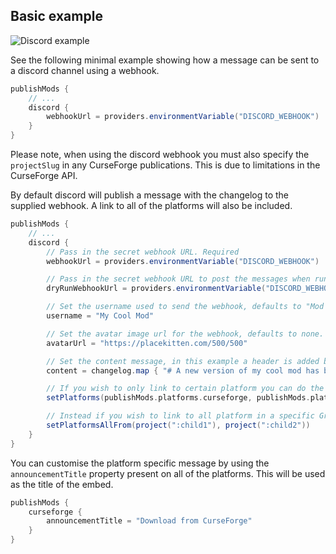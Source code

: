 ## Basic example

![Discord example](/images/discord_example.png)

See the following minimal example showing how a message can be sent to a discord channel using a webhook.

```groovy
publishMods {
    // ...
    discord {
        webhookUrl = providers.environmentVariable("DISCORD_WEBHOOK")
    }
}
```

Please note, when using the discord webhook you must also specify the `projectSlug` in any CurseForge publications. This is due to limitations in the CurseForge API.

By default discord will publish a message with the changelog to the supplied webhook. A link to all of the platforms will also be included.

```groovy
publishMods {
    // ...
    discord {
        // Pass in the secret webhook URL. Required
        webhookUrl = providers.environmentVariable("DISCORD_WEBHOOK")

        // Pass in the secret webhook URL to post the messages when running a dry run. Optional
        dryRunWebhookUrl = providers.environmentVariable("DISCORD_WEBHOOK_DRY_RUN")

        // Set the username used to send the webhook, defaults to "Mod Publish Plugin"
        username = "My Cool Mod"

        // Set the avatar image url for the webhook, defaults to none.
        avatarUrl = "https://placekitten.com/500/500"

        // Set the content message, in this example a header is added before the changelog. Defaults to just the changelog
        content = changelog.map { "# A new version of my cool mod has been released! \n" + it}

        // If you wish to only link to certain platform you can do the following
        setPlatforms(publishMods.platforms.curseforge, publishMods.platforms.github)

        // Instead if you wish to link to all platform in a specific Gradle project you can do the following
        setPlatformsAllFrom(project(":child1"), project(":child2"))
    }
}
```

You can customise the platform specific message by using the `announcementTitle` property present on all of the platforms. This will be used as the title of the embed.

```groovy
publishMods {
    curseforge {
        announcementTitle = "Download from CurseForge"
    }
}
```
